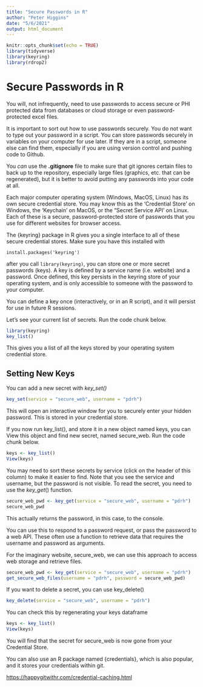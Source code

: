 ```yaml
---
title: "Secure Passwords in R"
author: "Peter Higgins"
date: "5/6/2021"
output: html_document
---
```


```r
knitr::opts_chunk$set(echo = TRUE)
library(tidyverse)
library(keyring)
library(rdrop2)
```

# Secure Passwords in R

You will, not infrequently, need to use passwords to access secure or PHI protected data from databases or cloud storage or even password-protected excel files.

It is important to sort out how to use passwords securely. You do not want to type out your password in a script. You can store passwords securely in variables on your computer for use later. If they are in a script, someone else can find them, especially if you are using version control and pushing code to Github.

You *can* use the **.gitignore** file to make sure that git ignores certain files to back up to the repository, especially large files (graphics, etc. that can be regenerated), but it is better to avoid putting any passwords into your code at all.

Each major computer operating system (Windows, MacOS, Linux) has its own secure credential store. You may know this as the 'Credential Store' on Windows, the 'Keychain' on MacOS, or the "Secret Service API' on Linux. Each of these is a secure, password-protected store of passwords that you use for different websites for browser access.

The {keyring} package in R gives you a single interface to all of these secure credential stores. Make sure you have this installed with<br>

`install.packages('keyring')`

after you call `library(keyring)`, you can store one or more secret passwords (keys). A key is defined by a service name (i.e. website) and a password. Once defined, this key persists in the keyring store of your operating system, and is only accessible to someone with the password to your computer.

You can define a key once (interactively, or in an R script), and it will persist for use in future R sessions.

Let's see your current list of secrets. Run the code chunk below.

```r
library(keyring)
key_list()
```

This gives you a list of all the keys stored by your operating system credential store.

## Setting New Keys

You can add a new secret with *key_set()*

```r
key_set(service = "secure_web", username = "pdrh")
```

This will open an interactive window for you to securely enter your hidden password. This is stored in your credential store.

If you now run key_list(), and store it in a new object named keys, you can View this object and find new secret, named secure_web. Run the code chunk below.

```r
keys <- key_list()
View(keys)
```

You may need to sort these secrets by service (click on the header of this column) to make it easier to find. Note that you see the service and username, but the password is not visible. To read the secret, you need to use the *key_get*() function.

```r
secure_web_pwd <- key_get(service = "secure_web", username = "pdrh")
secure_web_pwd
```

This actually returns the password, in this case, to the console.

You can use this to respond to a password request, or pass the password to a web API. These often use a function to retrieve data that requires the username and password as arguments.

For the imaginary website, secure_web, we can use this approach to access web storage and retrieve files.

```r
secure_web_pwd <- key_get(service = "secure_web", username = "pdrh")
get_secure_web_files(username = "pdrh", password = secure_web_pwd)
```

If you want to delete a secret, you can use key_delete()

```r
key_delete(service = "secure_web", username = "pdrh")
```

You can check this by regenerating your keys dataframe

```r
keys <- key_list()
View(keys)
```

You will find that the secret for secure_web is now gone from your Credential Store.

You can also use an R package named {credentials}, which is also popular, and it stores your credentials within git.

<https://happygitwithr.com/credential-caching.html>
